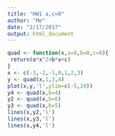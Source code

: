 ```yaml
---
title: "HW1 a,c=0"
author: "Me"
date: "2/17/2017"
output: html_document
---
```


```r
quad <- function(x,a=0,b=0,c=0){
 return(a*x^2+b*x+c) 
}
x <- c(-3,-2,-1,0,1,2,3)
y <- quad(x,1,3,4)
plot(x,y,'l',ylim=c(-5,20))
y4 <- quad(x,b=4)
y2 <- quad(x,b=6)
y3 <- quad(x,b=5)
lines(x,y2,'l')
lines(x,y3,'l')
lines(x,y4,'l')
```

